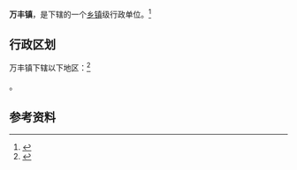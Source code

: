 {{中国乡级行政区|37/17/24/111/000}}

'''万丰镇'''，是{{PRC admin/fullname|37/17/24/111/000|3}}下辖的一个[[乡镇|乡镇]]级行政单位。<ref>{{PRC admin/ref sgc|{{PRC admin/parent|37/17/24/111/000}}}}</ref>

== 行政区划 ==

万丰镇下辖以下地区：<ref>{{PRC admin/ref sgc|37/17/24/111/000}}</ref>

{{PRC admin/children|37/17/24/111/000}}。

== 参考资料 ==

{{reflist}}

{{行政区划小作品}}
{{PRC admin/navcat|37/17/24/111/000}}